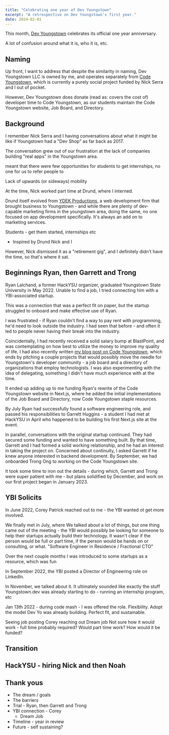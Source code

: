 ```yaml
---
title: "Celebrating one year of Dev Youngstown"
excerpt: "A retrospective on Dev Youngstown's first year."
date: 2024-02-01
---
```


This month, [Dev Youngstown](https://www.youngstown.dev/) celebrates its official one year anniversary.

A lot of confusion around what it is, who it is, etc.

## Naming

Up front, I want to address that despite the similarity in naming, Dev Youngstown LLC is owned by me, and operates separately from [Code Youngstown](https://codeyoungstown.com/), which is currently a purely social project funded by Nick Serra and I out of pocket.

However, Dev Youngstown does donate (read as: covers the cost of) developer time to Code Youngstown, as our students maintain the Code Youngstown website, Job Board, and Directory.

## Background

I remember Nick Serra and I having conversations about what it might be like if Youngstown had a "Dev Shop" as far back as 2017.

The conversation grew out of our frustration at the lack of companies building "real apps" in the Youngstown area.

meant that there were few opportunities for students to get internships, no one for us to refer people to

Lack of upwards (or sideways) mobility

At the time, Nick worked part time at Drund, where I interned.

Drund itself evolved from [YDEK Productions](https://ydekproductions.com/), a web development firm that brought business to Youngstown - and while there are plenty of dev-capable marketing firms in the youngstown area, doing the same, no one focused on app development specifically. It's always an add on to marketing services.

Students - get them started, internships etc

- Inspired by Drund
  Nick and I

However, Nick dismissed it as a "retirement gig", and I definitely didn't have the time, so that's where it sat.

## Beginnings Ryan, then Garrett and Trong

Ryan Lalchand, a former HackYSU organizer, graduated Youngstown State University in May 2022. Unable to find a job, I tried connecting him with a YBI-associated startup.

This was a connection that was a perfect fit on paper, but the startup struggled to onboard and make effective use of Ryan.

I was frustrated - if Ryan couldn't find a way to pay rent with programming, he'd need to look outside the industry. I had seen that before - and often it led to people never having their break into the industry.

Coincidentally, I had recently received a solid salary bump at BlastPoint, and was contemplating on how best to utilize the money to improve my quality of life. I had also recently written [my blog post on Code Youngstown](/blog/code-youngstown-a-retrospective), which ends by pitching a couple projects that would possibly move the needle for Youngstown's developer community - a job board and a directory of organizations that employ technologists. I was also experimenting with the idea of delegating, something I didn't have much experience with at the time.

It ended up adding up to me funding Ryan's rewrite of the Code Youngstown website in Next.js, where he added the initial implementations of the Job Board and Directory, now Code Youngstown staple resources.

By July Ryan had successfully found a software engineering role, and passed his responsibilities to Garrett Huggins - a student I had met at HackYSU in April who happened to be building his first Next.js site at the event.

In parallel, conversations with the original startup continued. They had secured some funding and wanted to have something built. By that time, Garrett and I had formed a solid working relationship, and he had an interest in taking the project on. Concerned about continuity, I asked Garrett if he knew anyone interested in backend development. By September, we had onboarded Trong Ong to working on the Code Youngstown site.

It took some time to iron out the details - during which, Garrett and Trong were super patient with me - but plans solidified by December, and work on our first project began in January 2023.

## YBI Solicits

In June 2022, Corey Patrick reached out to me - the YBI wanted ot get more involved.

We finally met in July, where We talked about a lot of things, but one thing came out of the meeting - the YBI would possibly be looking for someone to help their startups actually build their technology. It wasn't clear if the person would be full or part time, if the person would be hands on or consulting, or what. "Software Engineer in Residence / Fractional CTO"

Over the next couple months I was introduced to some startups as a resource, which was fun

In September 2022, the YBI posted a Director of Engineering role on LinkedIn.

In November, we talked about it. It ultimately sounded like exactly the stuff Youngstown.dev was already starting to do - running an internship program, etc

Jan 13th 2022 - during code mash - I was offered the role. Flexibility. Adopt the model Dev Yo was already building. Perfect fit, and sustainable.

Seeing job posting
Corey reaching out
Dream job
Not sure how it would work - full time probably required? Would part time work? How would it be funded?

## Transition

## HackYSU - hiring Nick and then Noah

## Thank yous

- The dream / goals
- The barriers
- Trial - Ryan, then Garrett and Trong
- YBI connection - Corey
  - Dream Job
- Timeline - year in review
- Future - self sustaining?
